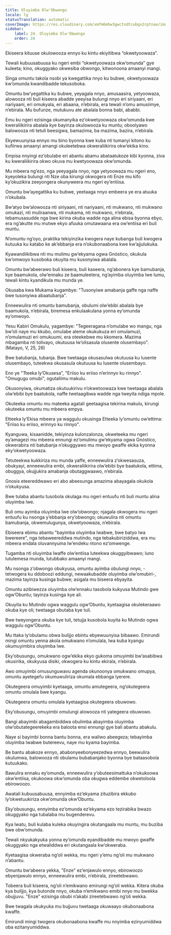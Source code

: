 ```yaml
---
title: Oluyimba Olw'Obwongo
locale: lg
statusTranslation: automatic
coverImage: https://res.cloudinary.com/xmfm6mhw3gwctndtcubgx2rptnae/image/upload/v1740468922/small_cover_tratado_de_psicologia_revolucionaria_a4c0dca4e0.webp
sidebar:
    label: 24. Oluyimba Olw'Obwongo
    order: 24
---
```

Ekiseera kituuse okulowooza ennyo ku kintu ekiyitibwa “okwetyoowaza”.

Tewali kubuusabuusa ku ngeri embi “okwetyoowaza okw’omunda” gye kuleeta; kino, okuggyako okwesiba obwongo, kitwonoona amaanyi mangi.

Singa omuntu takola nsobi ya kwegattika nnyo ku bubwe, okwetyoowaza kw’omunda kwandibadde tekusoboka.

Omuntu bw’yegattika ku bubwe, yeyagala nnyo, amusaasira, yetyoowaza, alowooza nti buli kiseera abadde yeeyisa bulungi nnyo eri siriyaani, eri nariyaani, eri omukyala, eri abaana, n’ebirala, era tewali n’omu amusiimye, n’ebirala. Mu bufunze, mutukuvu ate abalala bonna babi, ababbi.

Emu ku ngeri ezisinga okumanyika ez’okwetyoowaza okw’omunda kwe kweraliikirira abalala kye bayinza okulowooza ku muntu; oboolyawo balowooza nti tetuli beesigwa, bamazima, ba mazima, bazira, n’ebirala.

Ekyewuunyisa ennyo mu bino byonna kwe kuba nti tumanyi kitono ku kufiirwa amaanyi amangi okuleetebwa okweraliikirira okw’ekika kino.

Empisa nnyingi ez’obulabe eri abantu abamu abataatukoze kibi kyonna, ziva ku kweraliikirira okwo okuva mu kwetyoowaza okw’omunda.

Mu mbeera ng’ezo, nga yeeyagala nnyo, nga yetyoowaza mu ngeri eno, kyeyoleka bulungi nti Nze oba kirungi okwogera nti Enze mu kifo ky’okuzikira zeeyongera okunyweera mu ngeri ey’entiisa.

Omuntu bw’ayegattika ku bubwe, yeetaaga nnyo embeera ye era atuuka n’okubala.

Bw’atyo bw’alowooza nti siriyaani, nti nariyaani, nti mukwano, nti mukwano omukazi, nti muliraanwa, nti mukama, nti mukwano, n’ebirala, tebamusasudde nga bwe kirina okuba wadde nga alina ebisa byonna ebyo, era ng’akutte mu mutwe ekyo afuuka omutawaana era ow’entiisa eri buli muntu.

N’omuntu ng’oyo, praktika tekiyinzika kwogera naye kubanga buli kwogera kutuuka ku katabo ke ak’ebbanja era n’okubonaabona kwe kw’ajjulukuka.

Kyawandiikibwa nti mu mulimu gw’ekyama ogwa Gnóstico, okukula kw’omwoyo kusoboka okuyita mu kusonyiwa abalala.

Omuntu bw’abeerawo buli kiseera, buli kaseera, ng’abonera kye bamubanja, kye baamukola, olw’ennaku ze baamuleetera, ng’ayimba oluyimba lwe lumu, tewali kintu kyandikula mu munda ye.

Okusaba kwa Mukama kugambye: "Tusonyiwe amabanja gaffe nga naffe bwe tusonyiwa abaatubanja".

Enneewulira nti omuntu bamubanja, obulumi olw’ebibi abalala bye baamukola, n’ebirala, biremesa enkulaakulana yonna ey’omunda ey’omwoyo.

Yesu Kabiri Omukulu, yagambye: "Tegeeragana n’omulabe wo mangu, nga bw’oli naye mu kkubo, omulabe aleme okukukuza eri omulamuzi, n’omulamuzi eri omukuumi, era oteekebwe mu kkomera. Mazima mbagamba nti tolivayo, okutuusa lw’olisasula olusente olusembayo". (Matayo, V, 25, 26)

Bwe batubanja, tubanja. Bwe twetaaga okusasulwa okutuusa ku lusente olusembayo, tuteekwa okusasula okutuusa ku lusente olusembayo.

Eno ye "Tteeka ly’Okusesa", "Eriiso ku eriiso n’erinnyo ku rinnyo". "Omugugu omubi", ogutaliimu makulu.

Okusonyiwa, okumatiza okutuukirivu n’okwetoowaza kwe twetaaga abalala olw’ebibi bye baatukola, naffe twetaagibwa wadde nga tweyita ndiga mpole.

Okuteeka omuntu mu mateeka agatali geetaagisa tekirina makulu, kirungi okuteeka omuntu mu mbeera empya.

Etteeka ly’Ekisa mbeera ya waggulu okusinga Etteeka ly’omuntu ow’ettima: "Eriiso ku eriiso, erinnyo ku rinnyo".

Kyanguwa, kisaanidde, tekiyinza kulonzalonza, okweteeka mu ngeri ey’amagezi mu mbeera ennungi ez’omulimu gw’ekyama ogwa Gnóstico, okwerabira nti batubanja n’okuggyawo mu mwoyo gwaffe ekika kyonna eky’okwetyoowaza.

Tetuteekwa kukkiriza mu munda yaffe, enneewulira z’okwesasuza, obukyayi, enneewulira embi, okweraliikirira olw’ebibi bye baatukola, ettima, obuggya, okujjukira amabanja obutaggwaawo, n’ebirala.

Gnosis eteereddwawo eri abo abeesunga amazima abayagala okukola n’okukyusa.

Bwe tulaba abantu tusobola okulaga mu ngeri entuufu nti buli muntu alina oluyimba lwe.

Buli omu ayimba oluyimba lwe olw’obwongo; njagala okwogera mu ngeri entuufu ku nsonga y’ebbanja ery’obwongo; okuwulira nti omuntu bamubanja, okwemulugunya, okwetyoowaza, n’ebirala.

Ebiseera ebimu abantu "bayimba oluyimba lwabwe, bwe batyo lwa bwereere", nga tebaweereddwa mutindo, nga tebakubiriziddwa, era mu mbeera endala oluvannyuma lw’endeku ntono ez’omwenge.

Tugamba nti oluyimba lwaffe olw’entiisa luteekwa okuggyibwawo; luno lutulemesa munda, lutubbako amaanyi mangi.

Mu nsonga z’obwongo obukyusa, omuntu ayimba obulungi nnyo, -tetwogera ku ddoboozi eddungi, newaakubadde oluyimba olw’omubiri-, mazima tayinza kusinga bubwe; asigala mu biseera ebyayita.

Omuntu azibiwezza oluyimba olw’ennaku tasobola kukyusa Mutindo gwe ogw’Obuntu; tayinza kusinga kye ali.

Okuyita ku Mutindo ogwa waggulu ogw’Obuntu, kyetaagisa okulekeraawo okuba kye oli; twetaaga obutaba kye tuli.

Bwe tweyongera okuba kye tuli, tetujja kusobola kuyita ku Mutindo ogwa waggulu ogw’Obuntu.

Mu ttaka ly’obulamu obwa bulijjo ebintu ebyewuunyisa bibaawo. Emirundi mingi omuntu yenna akola omukwano n’omulala, lwa kuba kyangu okumuyimbira oluyimba lwe.

Eky’obusungu, omukwano ogw’ekika ekyo gukoma omuyimbi bw’asabibwa okusirika, okukyusa disiki, okwogera ku kintu ekirala, n’ebirala.

Awo omuyimbi omusunguwavu agenda okunoonya omukwano omupya, omuntu ayetegefu okumuwuliriza okumala ebbanga lyerere.

Okutegeera omuyimbi kyetaaga, omuntu amutegeera, ng’okutegeera omuntu omulala bwe kyangu.

Okutegeera omuntu omulala kyetaagisa okutegeera obuwowo.

Eky’obusungu, omuyimbi omulungi alowooza nti yategeera obuwowo.

Bangi abayimbi abagambiddwa obulimba abayimba oluyimba olw’obutategeerekeka era baloota ensi ennungi gye bali abantu abakulu.

Naye si bayimbi bonna bantu bonna, era waliwo abeegeza; tebayimba oluyimba lwabwe butereevu, naye mu kyama bayimba.

Be bantu abakoze ennyo, ababonyeebonyeezedwa ennyo, beewulira okulumwa, balowooza nti obulamu bubabanjako byonna bye bataasobola kutuukako.

Bawulira ennaku ey’omunda, enneewulira y’obuteesimattuka n’okukoowa okw’entiisa, okukoowa okw’omunda oba okugwa eddembe okwetoloola ebirowoozo.

Awatali kubuusabuusa, ennyimba ez’ekyama zituzibira ekkubo ly’okwetuukiriza okw’omunda okw’Obuntu.

Eky’obusungu, ennyimba ez’omunda ez’ekyama ezo tezirabika bwazo okuggyako nga tubalaba mu bugenderevu.

Kya lwatu, buli kulaba kuleka okuyingira okutangaala mu muntu, mu buziba bwe obw’omunda.

Tewali nkyukakyuka yonna ey’omunda eyandibadde mu mwoyo gwaffe okuggyako nga etwaliddwa eri okutangaala kw’okweraba.

Kyetaagisa okweraba ng’oli wekka, mu ngeri y’emu ng’oli mu mukwano n’abantu.

Omuntu bw’abeera yekka, "Enze" ez’enjawulo ennyo, ebirowoozo ebyenjawulo ennyo, enneewulira embi, n’ebirala, zireetebwawo.

Tobeera buli kiseera, ng’oli n’emikwano emirungi ng’oli wekka. Kitera okuba kya bulijjo, kya butonde nnyo, okuba n’emikwano emibi nnyo mu bwekka obujjuvu. "Enze" ezisinga obubi n’akabi zireetebwawo ng’oli wekka.

Bwe twagala okukyuka mu bujjuvu twetaaga okuwaayo okubonaabona kwaffe.

Emirundi mingi twogera okubonaabona kwaffe mu nnyimba ezinyumiddwa oba ezitanyumiddwa.